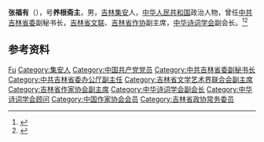 '''张福有'''（{{bd|1950年|3月|}}），号'''养根斋主'''，男，[[吉林|吉林]][[集安市|集安]]人，[[中华人民共和国|中华人民共和国]]政治人物，曾任[[中共吉林省委|中共吉林省委]]副秘书长，[[吉林省文联|吉林省文联]]、[[吉林省作协|吉林省作协]]副主席，[[中华诗词学会|中华诗词学会]]副会长。<ref>{{Cite book|title=当代诗词家大辞典|author=丁永淮主编; 黄才钦, 熊文祥, 吴健中等副主编|publisher=华中师范大学出版社|year=1996|isbn=|location=武汉|pages=}}</ref><ref>{{Cite book|title=当代中华诗词库 • 甲午卷|author=周拥军主编|publisher=天津出版传媒集团天津教育出版社|year=2014|isbn=|location=天津|pages=}}</ref>

== 参考资料 ==
{{reflist}}

{{中国人物小作品}}
{{Navboxes
| title  = 张福有在[[中华诗词学会|中华诗词学会]]的职务
| list1  =
{{中华诗词学会第二届理事会}}
{{中华诗词学会第三届理事会}}
{{中华诗词学会第四届理事会}}
}}

{{Authority control}}
{{DEFAULTSORT:Zhang张}}
[[Category:张姓|Fu]]
[[Category:集安人|Category:集安人]]
[[Category:中国共产党党员|Category:中国共产党党员]]
[[Category:中共吉林省委副秘书长|Category:中共吉林省委副秘书长]]
[[Category:中共吉林省委办公厅副主任|Category:中共吉林省委办公厅副主任]]
[[Category:吉林省文学艺术界联合会副主席|Category:吉林省文学艺术界联合会副主席]]
[[Category:吉林省作家协会副主席|Category:吉林省作家协会副主席]]
[[Category:中华诗词学会副会长|Category:中华诗词学会副会长]]
[[Category:中华诗词学会顾问|Category:中华诗词学会顾问]]
[[Category:中国作家协会会员|Category:中国作家协会会员]]
[[Category:吉林省政协常务委员|Category:吉林省政协常务委员]]